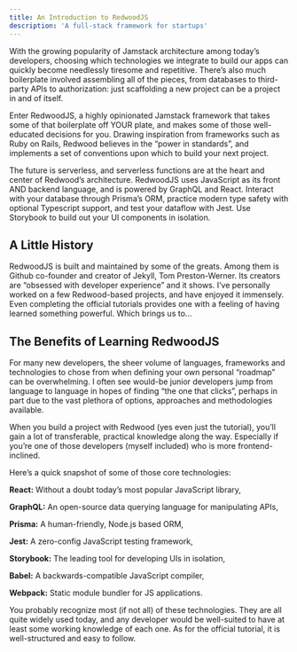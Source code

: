 ```yaml
---
title: An Introduction to RedwoodJS
description: 'A full-stack framework for startups'
---
```


With the growing popularity of Jamstack architecture among today’s developers, choosing which technologies we integrate to build our apps can quickly become needlessly tiresome and repetitive. There’s also much boilerplate involved assembling all of the pieces, from databases to third-party APIs to authorization: just scaffolding a new project can be a project in and of itself.

Enter RedwoodJS, a highly opinionated Jamstack framework that takes some of that boilerplate off YOUR plate, and makes some of those well-educated decisions for you. Drawing inspiration from frameworks such as Ruby on Rails, Redwood believes in the “power in standards”, and implements a set of conventions upon which to build your next project.

The future is serverless, and serverless functions are at the heart and center of Redwood’s architecture. RedwoodJS uses JavaScript as its front AND backend language, and is powered by GraphQL and React. Interact with your database through Prisma’s ORM, practice modern type safety with optional Typescript support, and test your dataflow with Jest. Use Storybook to build out your UI components in isolation.

## A Little History

RedwoodJS is built and maintained by some of the greats. Among them is Github co-founder and creator of Jekyll, Tom Preston-Werner. Its creators are “obsessed with developer experience” and it shows. I’ve personally worked on a few Redwood-based projects, and have enjoyed it immensely. Even completing the official tutorials provides one with a feeling of having learned something powerful. Which brings us to…

## The Benefits of Learning RedwoodJS

For many new developers, the sheer volume of languages, frameworks and technologies to chose from when defining your own personal “roadmap” can be overwhelming. I often see would-be junior developers jump from language to language in hopes of finding “the one that clicks”, perhaps in part due to the vast plethora of options, approaches and methodologies available.

When you build a project with Redwood (yes even just the tutorial), you’ll gain a lot of transferable, practical knowledge along the way. Especially if you’re one of those developers (myself included) who is more frontend-inclined.

Here’s a quick snapshot of some of those core technologies:

**React:** Without a doubt today’s most popular JavaScript library,

**GraphQL:** An open-source data querying language for manipulating APIs,

**Prisma:** A human-friendly, Node.js based ORM,

**Jest:** A zero-config JavaScript testing framework,

**Storybook:** The leading tool for developing UIs in isolation,

**Babel:** A backwards-compatible JavaScript compiler,

**Webpack:** Static module bundler for JS applications.

You probably recognize most (if not all) of these technologies. They are all quite widely used today, and any developer would be well-suited to have at least some working knowledge of each one. As for the official tutorial, it is well-structured and easy to follow.
